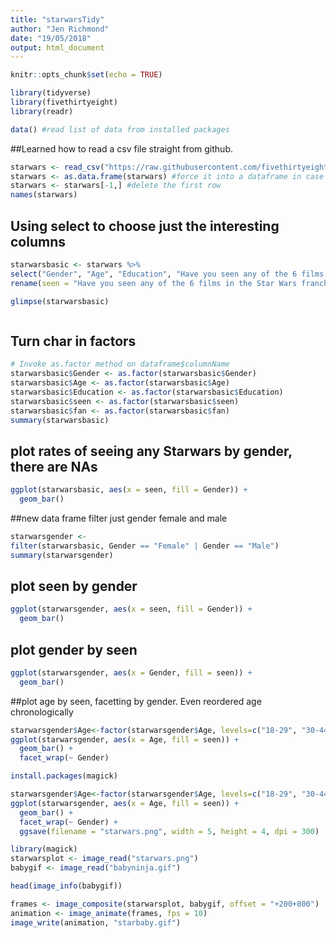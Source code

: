 ```yaml
---
title: "starwarsTidy"
author: "Jen Richmond"
date: "19/05/2018"
output: html_document
---
```



```r
knitr::opts_chunk$set(echo = TRUE)
```



```r
library(tidyverse)
library(fivethirtyeight)
library(readr)
```

```r
data() #read list of data from installed packages
```

##Learned how to read a csv file straight from github. 
```r

starwars <- read_csv("https://raw.githubusercontent.com/fivethirtyeight/data/master/star-wars-survey/StarWars.csv")
starwars <- as.data.frame(starwars) #force it into a dataframe in case its not
starwars <- starwars[-1,] #delete the first row
names(starwars)

```
## Using select to choose just the interesting columns
```r
starwarsbasic <- starwars %>%
select("Gender", "Age", "Education", "Have you seen any of the 6 films in the Star Wars franchise?", "Do you consider yourself to be a fan of the Star Wars film franchise?") %>%
rename(seen = "Have you seen any of the 6 films in the Star Wars franchise?", fan = "Do you consider yourself to be a fan of the Star Wars film franchise?")

glimpse(starwarsbasic)
```
```r

```
## Turn char in factors
```r
# Invoke as.factor method on dataframe$columnName
starwarsbasic$Gender <- as.factor(starwarsbasic$Gender)
starwarsbasic$Age <- as.factor(starwarsbasic$Age)
starwarsbasic$Education <- as.factor(starwarsbasic$Education)
starwarsbasic$seen <- as.factor(starwarsbasic$seen)
starwarsbasic$fan <- as.factor(starwarsbasic$fan)
summary(starwarsbasic)
```

## plot rates of seeing any Starwars by gender, there are NAs 
```r
ggplot(starwarsbasic, aes(x = seen, fill = Gender)) +
  geom_bar()
```

##new data frame filter just gender female and male
```r
starwarsgender <- 
filter(starwarsbasic, Gender == "Female" | Gender == "Male") 
summary(starwarsgender)

```
## plot seen by gender
```r
ggplot(starwarsgender, aes(x = seen, fill = Gender)) +
  geom_bar()
```
## plot gender by seen
```r
ggplot(starwarsgender, aes(x = Gender, fill = seen)) +
  geom_bar()
```
##plot age by seen, facetting by gender. Even reordered age chronologically

```r
starwarsgender$Age<-factor(starwarsgender$Age, levels=c("18-29", "30-44", "45-60", "> 60"), ordered=TRUE)
ggplot(starwarsgender, aes(x = Age, fill = seen)) +
  geom_bar() +
  facet_wrap(~ Gender)
```


```r
install.packages(magick)

```

```r
starwarsgender$Age<-factor(starwarsgender$Age, levels=c("18-29", "30-44", "45-60", "> 60"), ordered=TRUE)
ggplot(starwarsgender, aes(x = Age, fill = seen)) +
  geom_bar() +
  facet_wrap(~ Gender) +
  ggsave(filename = "starwars.png", width = 5, height = 4, dpi = 300)
```

```r
library(magick)
starwarsplot <- image_read("starwars.png")
babygif <- image_read("babyninja.gif")
```


```r
head(image_info(babygif))
```

```r
frames <- image_composite(starwarsplot, babygif, offset = "+200+800")
animation <- image_animate(frames, fps = 10)
image_write(animation, "starbaby.gif")
```







